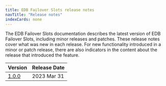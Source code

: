 ```yaml
---
title: EDB Failover Slots release notes
navTitle: "Release notes"
indexCards: none
---
```

The EDB Failover Slots documentation describes the latest version of EDB Failover Slots,
including minor releases and patches. These release notes
cover what was new in each release. For new functionality introduced
in a minor or patch release, there are also indicators in the content
about the release that introduced the feature.

|           Version           | Release Date |
| --------------------------- | ------------ |
| [1.0.0](pg_failover_slots_1.0.0_rel_notes) | 2023 Mar 31  |





